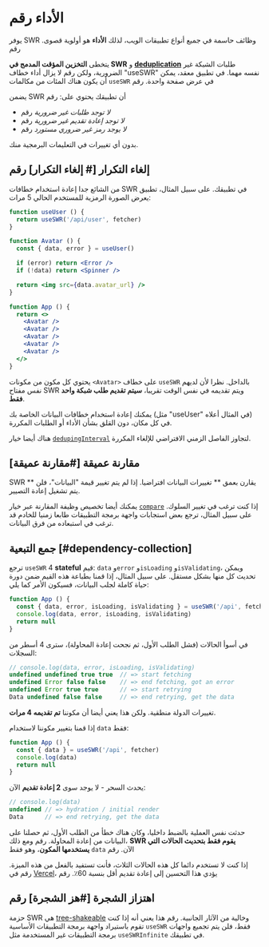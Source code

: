 # الأداء رقم 

يوفر SWR وظائف حاسمة في جميع أنواع تطبيقات الويب، لذلك **الأداء** هو أولوية قصوى. رقم 
 
يتخطى **التخزين المؤقت المدمج في SWR** و **[deduplication](#deduplication)** طلبات الشبكة غير الضرورية، ولكن رقم 
لا يزال أداء خطاف "useSWR" نفسه مهما. في تطبيق معقد، يمكن أن يكون هناك المئات من مكالمات `useSWR` في عرض صفحة واحدة. رقم 
 
يضمن SWR أن تطبيقك يحتوي على: رقم 
 
- _لا توجد طلبات غير ضرورية_ رقم 
- _لا توجد إعادة تقديم غير ضرورية_ رقم 
- _لا يوجد رمز غير ضروري مستورد_ رقم 
 
بدون أي تغييرات في التعليمات البرمجية منك.

## إلغاء التكرار [# إلغاء التكرار] رقم 

من الشائع جدا إعادة استخدام خطافات SWR في تطبيقك. على سبيل المثال، تطبيق يعرض الصورة الرمزية للمستخدم الحالي 5 مرات:

```jsx
function useUser () {
  return useSWR('/api/user', fetcher)
}

function Avatar () {
  const { data, error } = useUser()

  if (error) return <Error />
  if (!data) return <Spinner />

  return <img src={data.avatar_url} />
}

function App () {
  return <>
    <Avatar />
    <Avatar />
    <Avatar />
    <Avatar />
    <Avatar />
  </>
}
```

يحتوي كل مكون من مكونات `<Avatar>` على خطاف `useSWR` بالداخل. نظرا لأن لديهم نفس مفتاح SWR ويتم تقديمه في نفس الوقت تقريبا، **سيتم تقديم طلب شبكة واحد فقط**.

يمكنك إعادة استخدام خطافات البيانات الخاصة بك (مثل "useUser" في المثال أعلاه) في كل مكان، دون القلق بشأن الأداء أو الطلبات المكررة. 
 
هناك أيضا خيار [`dedupingInterval`](/docs/api) لتجاوز الفاصل الزمني الافتراضي للإلغاء المكررة. 
 
## مقارنة عميقة [#مقارنة عميقة] 
 
SWR ** يقارن بعمق ** تغييرات البيانات افتراضيا. إذا لم يتم تغيير قيمة "البيانات"، فلن يتم تشغيل إعادة التصيير. 
 
يمكنك أيضا تخصيص وظيفة المقارنة عبر خيار [`compare`](/docs/api) إذا كنت ترغب في تغيير السلوك. 
على سبيل المثال، ترجع بعض استجابات واجهة برمجة التطبيقات طابعا زمنيا للخادم قد ترغب في استبعاده من فرق البيانات. 
 
## جمع التبعية [#dependency-collection] 
 
ترجع `useSWR` 4 **stateful** قيم: `data` و`error` و`isLoading` و`isValidating`، ويمكن تحديث كل منها بشكل مستقل. 
على سبيل المثال، إذا قمنا بطباعة هذه القيم ضمن دورة حياة كاملة لجلب البيانات، فسيكون الأمر كما يلي:

```jsx
function App () {
  const { data, error, isLoading, isValidating } = useSWR('/api', fetcher)
  console.log(data, error, isLoading, isValidating)
  return null
}
```

في أسوأ الحالات (فشل الطلب الأول، ثم نجحت إعادة المحاولة)، سترى 4 أسطر من السجلات:

```js
// console.log(data, error, isLoading, isValidating)
undefined undefined true true  // => start fetching
undefined Error false false    // => end fetching, got an error
undefined Error true true      // => start retrying
Data undefined false false     // => end retrying, get the data
```

تغييرات الدولة منطقية. ولكن هذا يعني أيضا أن مكوننا **تم تقديمه 4 مرات**. 
 
إذا قمنا بتغيير مكوننا لاستخدام `data` فقط:

```jsx
function App () {
  const { data } = useSWR('/api', fetcher)
  console.log(data)
  return null
}
```

يحدث السحر - لا يوجد سوى **2 إعادة تقديم** الآن:

```js
// console.log(data)
undefined // => hydration / initial render
Data      // => end retrying, get the data
```

حدثت نفس العملية بالضبط داخليا، وكان هناك خطأ من الطلب الأول، ثم حصلنا على البيانات من إعادة المحاولة. رقم 
ومع ذلك، **SWR يقوم فقط بتحديث الحالات التي يستخدمها المكون**، وهو فقط `data` الآن. رقم 
 
إذا كنت لا تستخدم دائما كل هذه الحالات الثلاث، فأنت تستفيد بالفعل من هذه الميزة. رقم 
في [Vercel](https://vercel.com)، يؤدي هذا التحسين إلى إعادة تقديم أقل بنسبة 60٪. رقم 
 
## اهتزاز الشجرة [#هز الشجرة] رقم 
 
حزمة SWR هي [tree-shakeable](https://webpack.js.org/guides/tree-shaking) وخالية من الآثار الجانبية. رقم 
هذا يعني أنه إذا كنت تقوم باستيراد واجهة برمجة التطبيقات الأساسية `useSWR` فقط، فلن يتم تجميع واجهات برمجة التطبيقات غير المستخدمة مثل `useSWRInfinite` في تطبيقك.
